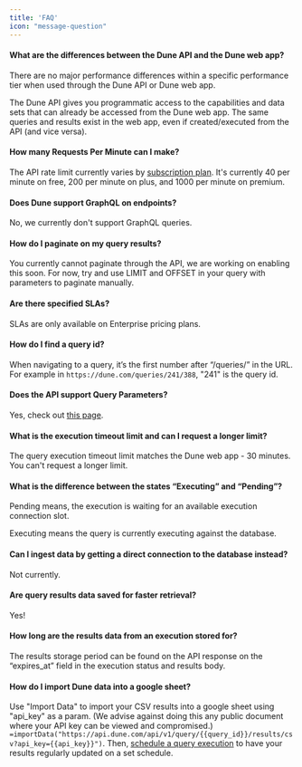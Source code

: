 ```yaml
---
title: 'FAQ'
icon: "message-question"
---
```


#### What are the differences between the Dune API and the Dune web app?

There are no major performance differences within a specific performance tier when used through the Dune API or Dune web app.

The Dune API gives you programmatic access to the capabilities and data sets that can already be accessed from the Dune web app. The same queries and results exist in the web app, even if created/executed from the API (and vice versa).

#### How many Requests Per Minute can I make?

The API rate limit currently varies by [subscription plan](https://dune.com/pricing). It's currently 40 per minute on free, 200 per minute on plus, and 1000 per minute on premium.

#### Does Dune support GraphQL on endpoints?

No, we currently don't support GraphQL queries.

#### How do I paginate on my query results?

You currently cannot paginate through the API, we are working on enabling this soon. For now, try and use LIMIT and OFFSET in your query with parameters to paginate manually.

#### Are there specified SLAs?

SLAs are only available on Enterprise pricing plans.

#### How do I find a query id?

When navigating to a query, it’s the first number after “/queries/” in the URL. For example in `https://dune.com/queries/241/388`, "241" is the query id.

#### Does the API support Query Parameters?

Yes, check out [this page](../queries/endpoint/query-object).

#### What is the execution timeout limit and can I request a longer limit?

The query execution timeout limit matches the Dune web app - 30 minutes. You can't request a longer limit.

#### What is the difference between the states “Executing” and “Pending”?

Pending means, the execution is waiting for an available execution connection slot.

Executing means the query is currently executing against the database.

#### Can I ingest data by getting a direct connection to the database instead?
    
Not currently. 

#### Are query results data saved for faster retrieval?
    
Yes!

#### How long are the results data from an execution stored for?
    
The results storage period can be found on the API response on the “expires_at” field in the execution status and results body.

#### How do I import Dune data into a google sheet? 

Use "Import Data" to import your CSV results into a google sheet using "api_key" as a param. (We advise against doing this any public document where your API key can be viewed and compromised.)
`=importData("https://api.dune.com/api/v1/query/{{query_id}}/results/csv?api_key={{api_key}}")`. Then, [schedule a query execution](https://dune.com/docs/app/query-editor/query-scheduler/?h=scheduling) to have your results regularly updated on a set schedule.